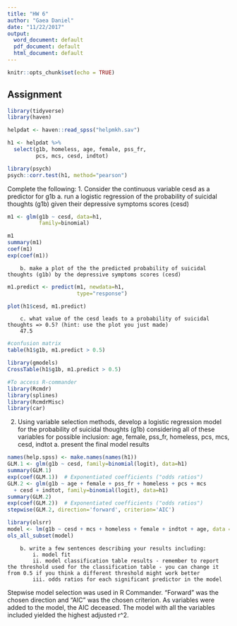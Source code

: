 ```yaml
---
title: "HW 6"
author: "Gaea Daniel"
date: "11/22/2017"
output:
  word_document: default
  pdf_document: default
  html_document: default
---
```


```r
knitr::opts_chunk$set(echo = TRUE)
```

## Assignment
```r
library(tidyverse)
library(haven)

helpdat <- haven::read_spss("helpmkh.sav")

h1 <- helpdat %>%
  select(g1b, homeless, age, female, pss_fr,
         pcs, mcs, cesd, indtot)

library(psych)
psych::corr.test(h1, method="pearson")
```
Complete the following:
1. Consider the continuous variable cesd as a predictor for g1b
        a. run a logistic regression of the probability of suicidal thoughts (g1b) given their depressive symptoms scores (cesd)
        
```r
m1 <- glm(g1b ~ cesd, data=h1,
          family=binomial)

m1
summary(m1)
coef(m1)
exp(coef(m1))
```      
        
        b. make a plot of the the predicted probability of suicidal thoughts (g1b) by the depressive symptoms scores (cesd)

```r
m1.predict <- predict(m1, newdata=h1,
                      type="response")

plot(h1$cesd, m1.predict)
```

        c. what value of the cesd leads to a probability of suicidal thoughts => 0.5? (hint: use the plot you just made) 
        47.5

```r
#confusion matrix
table(h1$g1b, m1.predict > 0.5)

library(gmodels)
CrossTable(h1$g1b, m1.predict > 0.5)
```
```r
#To access R-commander
library(Rcmdr)
library(splines)
library(RcmdrMisc)
library(car)
```
2. Using variable selection methods, develop a logistic regression model for the probability of suicidal thoughts (g1b) considering all of these variables for possible inclusion: age, female, pss_fr, homeless, pcs, mcs, cesd, indtot
        a. present the final model results

```r
names(help.spss) <- make.names(names(h1))
GLM.1 <- glm(g1b ~ cesd, family=binomial(logit), data=h1)
summary(GLM.1)
exp(coef(GLM.1))  # Exponentiated coefficients ("odds ratios")
GLM.2 <- glm(g1b ~ age + female + pss_fr + homeless + pcs + mcs 
  + cesd + indtot, family=binomial(logit), data=h1)
summary(GLM.2)
exp(coef(GLM.2))  # Exponentiated coefficients ("odds ratios")
stepwise(GLM.2, direction='forward', criterion='AIC')
```
```r
library(olsrr)
model <- lm(g1b ~ cesd + mcs + homeless + female + indtot + age, data = h1)
ols_all_subset(model)
```

        b. write a few sentences describing your results including:
            i. model fit
            ii. model classification table results - remember to report the threshold used for the classification table - you can change it from 0.5 if you think a different threshold might work better
            iii. odds ratios for each significant predictor in the model

Stepwise model selection was used in R Commander. "Forward" was the chosen direction and "AIC" was the chosen criterion. As variables were added to the model, the AIC deceased. The model with all the variables included yielded the highest adjusted r^2.
